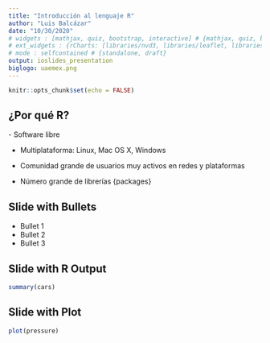 ```yaml
---
title: "Introducción al lenguaje R"
author: "Luis Balcázar"
date: "10/30/2020"
# widgets : [mathjax, quiz, bootstrap, interactive] # {mathjax, quiz, bootstrap}
# ext_widgets : {rCharts: [libraries/nvd3, libraries/leaflet, libraries/dygraphs]}
# mode : selfcontained # {standalone, draft}
output: ioslides_presentation
biglogo: uaemex.png
---
```


```r
knitr::opts_chunk$set(echo = FALSE)
```

## ¿Por qué R?

\- Software libre

- Multiplataforma: Linux, Mac OS X, Windows

- Comunidad grande de usuarios muy activos en redes y plataformas

- Número grande de librerías {packages}


## Slide with Bullets

- Bullet 1
- Bullet 2
- Bullet 3

## Slide with R Output

```r
summary(cars)
```

## Slide with Plot

```r
plot(pressure)
```

